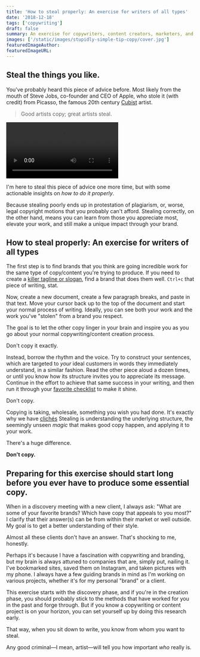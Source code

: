 ```yaml
---
title: 'How to steal properly: An exercise for writers of all types'
date: '2018-12-18'
tags: ['copywriting']
draft: false
summary: An exercise for copywriters, content creators, marketers, and makers who wish they could write copy like their favorite brands.
images: ['/static/images/stupidly-simple-tip-copy/cover.jpg']
featuredImageAuthor:
featuredImageURL:
---
```


## Steal the things you like.

You've probably heard this piece of advice before. Most likely from the mouth of Steve Jobs, co-founder and CEO of Apple, who stole it (with credit) from Picasso, the famous 20th century [Cubist](https://en.wikipedia.org/wiki/Cubism) artist.

> Good artists copy; great artists steal.

<Video src="https://www.youtube.com/embed/ZXBU7ogiKnc"></Video>

I'm here to steal this piece of advice one more time, but with some actionable insights on _how to do it properly_.

Because stealing poorly ends up in protestation of plagiarism, or, worse, legal copyright motions that you probably can't afford. Stealing correctly, on the other hand, means you can learn from those you appreciate most, elevate your work, and still make a unique impact through your brand.

## How to steal properly: An exercise for writers of all types

The first step is to find brands that you think are going incredible work for the same type of copy/content you're trying to produce. If you need to create a [killer tagline or slogan](/articles/taglines-slogans), find a brand that does them well. `Ctrl+c` that piece of writing, stat.

Now, create a new document, create a few paragraph breaks, and paste in that text. Move your cursor back up to the top of the document and start your normal process of writing. Ideally, you can see both your work and the work you've "stolen" from a brand you respect.

The goal is to let the other copy linger in your brain and inspire you as you go about your normal copywriting/content creation process.

Don't copy it exactly.

Instead, borrow the rhythm and the voice. Try to construct your sentences, which are targeted to _your_ ideal customers in words they immediately understand, in a similar fashion. Read the other piece aloud a dozen times, or until you know how its structure invites you to appreciate its message. Continue in the effort to achieve that same success in your writing, and then run it through your [favorite checklist](/articles/copywriting-checklist/) to make it shine.

Don't copy.

Copying is taking, wholesale, something you wish you had done. It's exactly why we have
[clichés](/articles/copywriting-cliches-tech/) Stealing is understanding the underlying structure, the seemingly unseen
_magic_ that makes good copy happen, and applying it to your work.

There's a huge difference.

**Don't copy.**

## Preparing for this exercise should start long before you ever have to produce some essential copy.

When in a discovery meeting with a new client, I always ask: "What are some of your favorite brands? Which have copy that appeals to you most?" I clarify that their answer(s) can be from within their market or well outside. My goal is to get a better understanding of their style.

Almost all these clients don't have an answer. That's shocking to me, honestly.

Perhaps it's because I have a fascination with copywriting and branding, but my brain is always attuned to companies that are, simply put, nailing it. I've bookmarked sites, saved them on Instagram, and taken pictures with my phone. I always have a few guiding brands in mind as I'm working on various projects, whether it's for my personal "brand" or a client.

This exercise starts with the discovery phase, and if you're in the creation phase, you should probably stick to the methods that have worked for you in the past and forge through. But if you know a copywriting or content project is on your horizon, you can set yourself up by doing this research early.

That way, when you sit down to write, you know from whom you want to steal.

Any good criminal—I mean, artist—will tell you how important _who_ really is.
